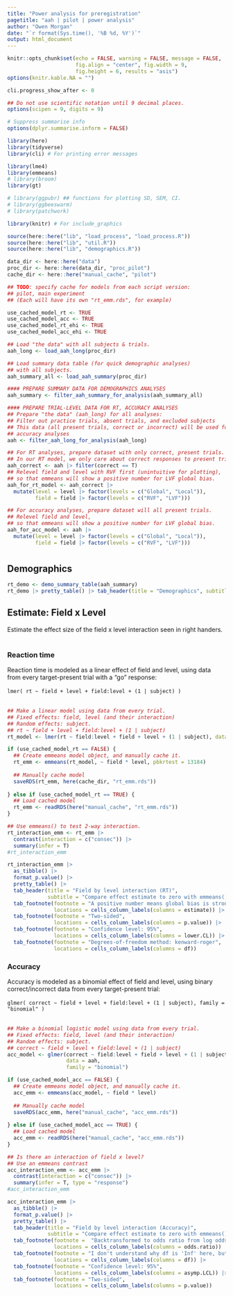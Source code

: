 ```yaml
---
title: "Power analysis for preregistration"
pagetitle: "aah | pilot | power analysis"
author: "Owen Morgan"
date: "`r format(Sys.time(), '%B %d, %Y')`"
output: html_document
---
```


```r
knitr::opts_chunk$set(echo = FALSE, warning = FALSE, message = FALSE,
                      fig.align = "center", fig.width = 9,
                      fig.height = 6, results = "asis")
options(knitr.kable.NA = "")

cli.progress_show_after <- 0

## Do not use scientific notation until 9 decimal places.
options(scipen = 9, digits = 9)

# Suppress summarise info
options(dplyr.summarise.inform = FALSE)
```

```r
library(here)
library(tidyverse)
library(cli) # For printing error messages

library(lme4)
library(emmeans)
# library(broom)
library(gt)

# library(ggpubr) ## functions for plotting SD, SEM, CI.
# library(ggbeeswarm)
# library(patchwork)

library(knitr) # For include_graphics

source(here::here("lib", "load_process", "load_process.R"))
source(here::here("lib", "util.R"))
source(here::here("lib", "demographics.R"))
```

```r
data_dir <- here::here("data")
proc_dir <- here::here(data_dir, "proc_pilot")
cache_dir <- here::here("manual_cache", "pilot")

## TODO: specify cache for models from each script version:
## pilot, main experiment 
## (Each will have its own "rt_emm.rds", for example)

use_cached_model_rt <- TRUE
use_cached_model_acc <- TRUE
use_cached_model_rt_ehi <- TRUE
use_cached_model_acc_ehi <- TRUE
```

```r
## Load "the data" with all subjects & trials.
aah_long <- load_aah_long(proc_dir)

## Load summary data table (for quick demographic analyses)
## with all subjects.
aah_summary_all <- load_aah_summary(proc_dir)

#### PREPARE SUMMARY DATA FOR DEMOGRAPHICS ANALYSES
aah_summary <- filter_aah_summary_for_analysis(aah_summary_all)

#### PREPARE TRIAL-LEVEL DATA FOR RT, ACCURACY ANALYSES
## Prepare "the data" (aah_long) for all analyses:
## Filter out practice trials, absent trials, and excluded subjects
## This data (all present trials, correct or incorrect) will be used for
## accuracy analyses
aah <- filter_aah_long_for_analysis(aah_long)

## For RT analyses, prepare dataset with only correct, present trials.
## In our RT model, we only care about correct responses to present trials.
aah_correct <- aah |> filter(correct == T)
## Relevel field and level with RVF first (unintuitive for plotting),
## so that emmeans will show a positive number for LVF global bias.
aah_for_rt_model <- aah_correct |>
  mutate(level = level |> factor(levels = c("Global", "Local")),
         field = field |> factor(levels = c("RVF", "LVF")))

## For accuracy analyses, prepare dataset will all present trials.
## Relevel field and level,
## so that emmeans will show a positive number for LVF global bias.
aah_for_acc_model <- aah |>
  mutate(level = level |> factor(levels = c("Global", "Local")),
         field = field |> factor(levels = c("RVF", "LVF")))
```

# {.tabset}

## Demographics
```r
rt_demo <- demo_summary_table(aah_summary)
rt_demo |> pretty_table() |> tab_header(title = "Demographics", subtitle = "Summary")
```

## Estimate: Field x Level {.tabset .tabset-pills .active}
Estimate the effect size of the field x level interaction seen in right handers.
<br>
<br>

### Reaction time

Reaction time is modeled as a linear effect of field and level, using data from every target-present trial with a "go" response:
<br>
<br>
`lmer( rt ~ field + level + field:level + (1 | subject) )`
<br>
<br>

```r
## Make a linear model using data from every trial.
## Fixed effects: field, level (and their interaction)
## Random effects: subject.
## rt ~ field + level + field:level + (1 | subject)
rt_model <- lmer(rt ~ field:level + field + level + (1 | subject), data = aah_for_rt_model)

if (use_cached_model_rt == FALSE) {
  ## Create emmeans model object, and manually cache it.
  rt_emm <- emmeans(rt_model, ~ field * level, pbkrtest = 13184)
  
  ## Manually cache model
  saveRDS(rt_emm, here(cache_dir, "rt_emm.rds"))
  
} else if (use_cached_model_rt == TRUE) {
  ## Load cached model
  rt_emm <- readRDS(here("manual_cache", "rt_emm.rds"))
}
```

```r
## Use emmeans() to test 2-way interaction.
rt_interaction_emm <- rt_emm |> 
  contrast(interaction = c("consec")) |>
  summary(infer = T)
#rt_interaction_emm

rt_interaction_emm |>
  as_tibble() |>
  format_p.value() |> 
  pretty_table() |>
  tab_header(title = "Field by level interaction (RT)",
             subtitle = "Compare effect estimate to zero with emmeans()") |>
  tab_footnote(footnote = "A positive number means global bias is stronger in LVF (as predicted for right handers)",
               locations = cells_column_labels(columns = estimate)) |>
  tab_footnote(footnote = "Two-sided",
               locations = cells_column_labels(columns = p.value)) |>
  tab_footnote(footnote = "Confidence level: 95%",
               locations = cells_column_labels(columns = lower.CL)) |>
  tab_footnote(footnote = "Degrees-of-freedom method: kenward-roger",
               locations = cells_column_labels(columns = df))
```

### Accuracy
Accuracy is modeled as a binomial effect of field and level, using binary correct/incorrect data from every target-present trial:
<br>
<br>
`glmer( correct ~ field + level + field:level + (1 | subject), family = "binomial" )`
<br>
<br>
```r
## Make a binomial logistic model using data from every trial.
## Fixed effects: field, level (and their interaction)
## Random effects: subject.
## correct ~ field + level + field:level + (1 | subject)
acc_model <- glmer(correct ~ field:level + field + level + (1 | subject),
                   data = aah,
                   family = "binomial")

if (use_cached_model_acc == FALSE) {
  ## Create emmeans model object, and manually cache it.
  acc_emm <- emmeans(acc_model, ~ field * level)
  
  ## Manually cache model
  saveRDS(acc_emm, here("manual_cache", "acc_emm.rds"))
  
} else if (use_cached_model_acc == TRUE) {
  ## Load cached model
  acc_emm <- readRDS(here("manual_cache", "acc_emm.rds"))
}
```


```r
## Is there an interaction of field x level?
## Use an emmeans contrast
acc_interaction_emm <- acc_emm |>
  contrast(interaction = c("consec")) |>
  summary(infer = T, type = "response")
#acc_interaction_emm

acc_interaction_emm |>
  as_tibble() |>
  format_p.value() |> 
  pretty_table() |>
  tab_header(title = "Field by level interaction (Accuracy)",
             subtitle = "Compare effect estimate to zero with emmeans()") |>
  tab_footnote(footnote =  "Backtransformed to odds ratio from log odds ratio (tests are performed on log odds ratio scale). A ratio > 1 means global bias is stronger in the LVF, as predicted for right handers.",
               locations = cells_column_labels(columns = odds.ratio)) |>
  tab_footnote(footnote = "I don't understand why df is 'Inf' here, but I think it is expected when emmeans does logistic regression. See emmeans FAQ: https://cran.r-project.org/web/packages/emmeans/vignettes/FAQs.html#asymp.",
               locations = cells_column_labels(columns = df)) |>
  tab_footnote(footnote = "Confidence level: 95%",
               locations = cells_column_labels(columns = asymp.LCL)) |>
  tab_footnote(footnote = "Two-sided",
               locations = cells_column_labels(columns = p.value))
```

